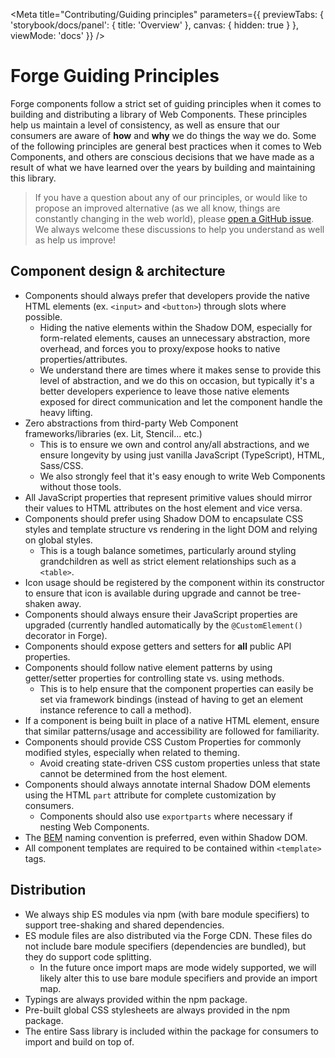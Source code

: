 
<Meta title="Contributing/Guiding principles" parameters={{
  previewTabs: {
    'storybook/docs/panel': { title: 'Overview' },
    canvas: { hidden: true }
  },
  viewMode: 'docs'
}} />

<PageSection>

# Forge Guiding Principles

Forge components follow a strict set of guiding principles when it comes to building and distributing a library of Web Components. These principles help
us maintain a level of consistency, as well as ensure that our consumers are aware of **how** and **why** we do things the way we do. Some of the following
principles are general best practices when it comes to Web Components, and others are conscious decisions that we have made as a result of what we have
learned over the years by building and maintaining this library.

> If you have a question about any of our principles, or would like to propose an improved alternative (as we all know, things are constantly changing in the web world),
> please [open a GitHub issue](https://github.com/tyler-technologies-oss/forge/issues). We always welcome these discussions to help you understand as well as help us improve!

</PageSection>

<PageSection>

## Component design & architecture

- Components should always prefer that developers provide the native HTML elements (ex. `<input>` and `<button>`) through slots where possible.
  - Hiding the native elements within the Shadow DOM, especially for form-related elements, causes an unnecessary abstraction, more overhead, and forces you to proxy/expose hooks to native properties/attributes.
  - We understand there are times where it makes sense to provide this level of abstraction, and we do this on occasion, but typically it's a better developers experience to
    leave those native elements exposed for direct communication and let the component handle the heavy lifting.
- Zero abstractions from third-party Web Component frameworks/libraries (ex. Lit, Stencil... etc.)
  - This is to ensure we own and control any/all abstractions, and we ensure longevity by using just vanilla JavaScript (TypeScript), HTML, Sass/CSS.
  - We also strongly feel that it's easy enough to write Web Components without those tools.
- All JavaScript properties that represent primitive values should mirror their values to HTML attributes on the host element and vice versa.
- Components should prefer using Shadow DOM to encapsulate CSS styles and template structure vs rendering in the light DOM and relying on global styles.
  - This is a tough balance sometimes, particularly around styling grandchildren as well as strict element relationships such as a `<table>`.
- Icon usage should be registered by the component within its constructor to ensure that icon is available during upgrade and cannot be tree-shaken away.
- Components should always ensure their JavaScript properties are upgraded (currently handled automatically by the `@CustomElement()` decorator in Forge).
- Components should expose getters and setters for **all** public API properties.
- Components should follow native element patterns by using getter/setter properties for controlling state vs. using methods.
  - This is to help ensure that the component properties can easily be set via framework bindings (instead of having to get an element instance reference to call a method).
- If a component is being built in place of a native HTML element, ensure that similar patterns/usage and accessibility are followed for familiarity.
- Components should provide CSS Custom Properties for commonly modified styles, especially when related to theming.
  - Avoid creating state-driven CSS custom properties unless that state cannot be determined from the host element.
- Components should always annotate internal Shadow DOM elements using the HTML `part` attribute for complete customization by consumers.
  - Components should also use `exportparts` where necessary if nesting Web Components.
- The [BEM][BEM] naming convention is preferred, even within Shadow DOM.
- All component templates are required to be contained within `<template>` tags.

## Distribution

- We always ship ES modules via npm (with bare module specifiers) to support tree-shaking and shared dependencies.
- ES module files are also distributed via the Forge CDN. These files do not include bare module specifiers (dependencies are bundled), but they do support code splitting.
  - In the future once import maps are mode widely supported, we will likely alter this to use bare module specifiers and provide an import map.
- Typings are always provided within the npm package.
- Pre-built global CSS stylesheets are always provided in the npm package.
- The entire Sass library is included within the package for consumers to import and build on top of.

</PageSection>

[BEM]: http://getbem.com/naming/
